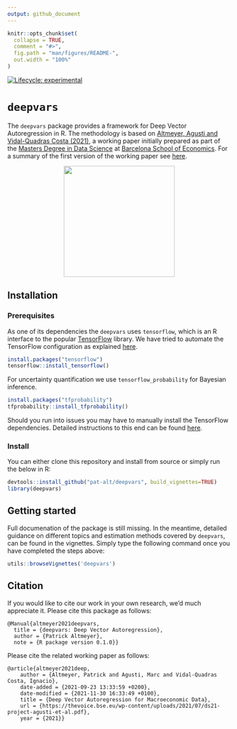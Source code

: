 ```yaml
---
output: github_document
---
```


<!-- README.md is generated from README.Rmd. Please edit that file -->

```r
knitr::opts_chunk$set(
  collapse = TRUE,
  comment = "#>",
  fig.path = "man/figures/README-",
  out.width = "100%"
)
```

<!-- badges: start -->
[![Lifecycle: experimental](https://img.shields.io/badge/lifecycle-experimental-orange.svg)](https://www.tidyverse.org/lifecycle/#experimental)
<!-- badges: end -->

# `deepvars`

The `deepvars` package provides a framework for Deep Vector Autoregression in R. The methodology is based on [Altmeyer, Agusti and Vidal-Quadras Costa (2021)](https://github.com/pat-alt/deepvarsMacro/blob/main/paper/paper.pdf), a working paper initially prepared as part of the [Masters Degree in Data Science](https://bse.eu/study/masters-programs/data-science-methodology) at [Barcelona School of Economics](https://bse.eu). For a summary of the first version of the working paper see [here](https://thevoice.bse.eu/2021/09/16/deep-vector-autoregression-for-macroeconomic-data/). 

<p align="center">
  <img src="www/hex.png" style="width: 250px;" />
</p>

## Installation

### Prerequisites

As one of its dependencies the `deepvars` uses `tensorflow`, which is an R interface to the popular [TensorFlow](https://www.tensorflow.org) library. We have tried to automate the TensorFlow configuration as explained [here](https://rstudio.github.io/reticulate/articles/python_dependencies.html). 

```r
install.packages("tensorflow")
tensorflow::install_tensorflow()
```

For uncertainty quantification we use `tensorflow_probability` for Bayesian inference.

```r
install.packages("tfprobability")
tfprobability::install_tfprobability()
```

Should you run into issues you may have to manually install the TensorFlow dependencies. Detailed instructions to this end can be found [here](https://tensorflow.rstudio.com/installation/).

### Install

You can either clone this repository and install from source or simply run the below in R:

```r
devtools::install_github("pat-alt/deepvars", build_vignettes=TRUE)
library(deepvars)
```

## Getting started

Full documenation of the package is still missing. In the meantime, detailed guidance on different topics and estimation methods covered by `deepvars`, can be found in the vignettes. Simply type the following command once you have completed the steps above:

```r
utils::browseVignettes('deepvars')
```

## Citation

If you would like to cite our work in your own research, we'd much appreciate it. Please cite this package as follows:

```
@Manual{altmeyer2021deepvars,
  title = {deepvars: Deep Vector Autoregression},
  author = {Patrick Altmeyer},
  note = {R package version 0.1.0}}
```

Please cite the related working paper as follows:

```
@article{altmeyer2021deep,
	author = {Altmeyer, Patrick and Agusti, Marc and Vidal-Quadras Costa, Ignacio},
	date-added = {2021-09-23 13:33:59 +0200},
	date-modified = {2021-11-30 16:33:49 +0100},
	title = {Deep Vector Autoregression for Macroeconomic Data},
	url = {https://thevoice.bse.eu/wp-content/uploads/2021/07/ds21-project-agusti-et-al.pdf},
	year = {2021}}
```




